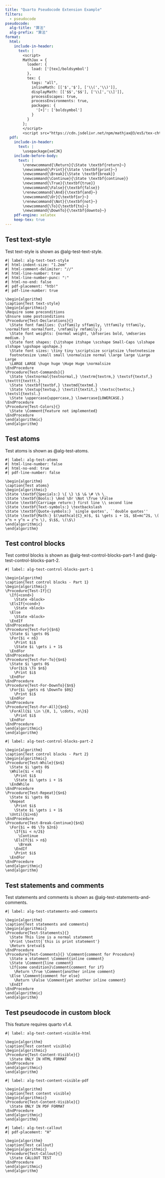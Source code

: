 ```yaml
---
title: "Quarto Pseudocode Extension Example"
filters:
  - pseudocode
pseudocode:
  alg-title: "算法"
  alg-prefix: "算法"
format:
  html:
    include-in-header:
      text: |
        <script>
        MathJax = {
          loader: {
            load: ['[tex]/boldsymbol']
          },
          tex: {
            tags: "all",
            inlineMath: [['$','$'], ['\\(','\\)']],
            displayMath: [['$$','$$'], ['\\[','\\]']],
            processEscapes: true,
            processEnvironments: true,
            packages: {
              '[+]': ['boldsymbol']
            }
          }
        };
        </script>
        <script src="https://cdn.jsdelivr.net/npm/mathjax@3/es5/tex-chtml-full.js" type="text/javascript"></script>
  pdf:
    include-in-header:
      text: |
        \usepackage{xeCJK}
    include-before-body:
      text: |
        \renewcommand{\Return}{\State \textbf{return}~}
        \newcommand{\Print}{\State \textbf{print}~}
        \newcommand{\Break}{\State \textbf{break}}
        \newcommand{\Continue}{\State \textbf{continue}}
        \newcommand{\True}{\textbf{true}}
        \newcommand{\False}{\textbf{false}}
        \renewcommand{\And}{\textbf{and}~}
        \newcommand{\Or}{\textbf{or}~}
        \renewcommand{\Not}{\textbf{not}~}
        \newcommand{\To}{\textbf{to}~}
        \newcommand{\DownTo}{\textbf{downto}~}
    pdf-engine: xelatex
    keep-tex: true
---
```


## Test text-style

Test text-style is shown as @alg-test-text-style.

```pseudocode
#| label: alg-test-text-style
#| html-indent-size: "1.2em"
#| html-comment-delimiter: "//"
#| html-line-number: true
#| html-line-number-punc: ":"
#| html-no-end: false
#| pdf-placement: "htb!"
#| pdf-line-number: true

\begin{algorithm}
\caption{Test text-style}
\begin{algorithmic}
\Require some preconditions
\Ensure some postconditions
\Procedure{Test-Declarations}{}
  \State font families: {\sffamily sffamily, \ttfamily ttfamily, \normalfont normalfont, \rmfamily rmfamily.}
  \State font weights: {normal weight, \bfseries bold, \mdseries medium. }
  \State font shapes: {\itshape itshape \scshape Small-Caps \slshape slshape \upshape upshape.}
  \State font sizes: \tiny tiny \scriptsize scriptsize \footnotesize
  footnotesize \small small \normalsize normal \large large \Large Large
  \LARGE LARGE \huge huge \Huge Huge \normalsize
\EndProcedure
\Procedure{Test-Commands}{}
  \State \textnormal{textnormal,} \textrm{textrm,} \textsf{textsf,} \texttt{texttt.}
  \State \textbf{textbf,} \textmd{textmd.}
  \State \textup{textup,} \textit{textit,} \textsc{textsc,} \textsl{textsl.}
  \State \uppercase{uppercase,} \lowercase{LOWERCASE.}
\EndProcedure
\Procedure{Test-Colors}{}
  \State \Comment{feature not implemented}
\EndProcedure
\end{algorithmic}
\end{algorithm}
```

## Test atoms

Test atoms is shown as @alg-test-atoms.

```pseudocode
#| label: alg-test-atoms
#| html-line-number: false
#| html-no-end: true
#| pdf-line-number: false

\begin{algorithm}
\caption{Test atoms}
\begin{algorithmic}
\State \textbf{Specials:} \{ \} \$ \& \# \% \_
\State \textbf{Bools:} \And \Or \Not \True \False
\State \textbf{Carriage return:} first line \\ second line
\State \textbf{Text-symbols:} \textbackslash
\State \textbf{Quote-symbols:} `single quotes', ``double quotes''
\State \textbf{Math:} $(\mathcal{C}_m)$, $i \gets i + 1$, $E=mc^2$, \( x^n + y^n = z^n \), $\$$, \(\$\)
\end{algorithmic}
\end{algorithm}
```

## Test control blocks

Test control blocks is shown as @alg-test-control-blocks-part-1 and @alg-test-control-blocks-part-2.

```pseudocode
#| label: alg-test-control-blocks-part-1

\begin{algorithm}
\caption{Test control blocks - Part 1}
\begin{algorithmic}
\Procedure{Test-If}{}
  \If{<cond>}
    \State <block>
  \ElsIf{<cond>}
    \State <block>
  \Else
    \State <block>
  \EndIf
\EndProcedure
\Procedure{Test-For}{$n$}
  \State $i \gets 0$
  \For{$i < n$}
    \Print $i$
    \State $i \gets i + 1$
  \EndFor
\EndProcedure
\Procedure{Test-For-To}{$n$}
  \State $i \gets 0$
  \For{$i$ \To $n$}
    \Print $i$
  \EndFor
\EndProcedure
\Procedure{Test-For-DownTo}{$n$}
  \For{$i \gets n$ \DownTo $0$}
    \Print $i$
  \EndFor
\EndProcedure
\Procedure{Test-For-All}{$n$}
  \ForAll{$i \in \{0, 1, \cdots, n\}$}
    \Print $i$
  \EndFor
\EndProcedure
\end{algorithmic}
\end{algorithm}
```

```pseudocode
#| label: alg-test-control-blocks-part-2

\begin{algorithm}
\caption{Test control blocks - Part 2}
\begin{algorithmic}
\Procedure{Test-While}{$n$}
  \State $i \gets 0$
  \While{$i < n$}
    \Print $i$
    \State $i \gets i + 1$
  \EndWhile
\EndProcedure
\Procedure{Test-Repeat}{$n$}
  \State $i \gets 0$
  \Repeat
    \Print $i$
    \State $i \gets i + 1$
  \Until{$i>n$}
\EndProcedure
\Procedure{Test-Break-Continue}{$n$}
  \For{$i = 0$ \To $2n$}
    \If{$i < n/2$}
      \Continue
    \ElsIf{$i > n$}
      \Break
    \EndIf
    \Print $i$
  \EndFor
\EndProcedure
\end{algorithmic}
\end{algorithm}
```

## Test statements and comments

Test statements and comments is shown as @alg-test-statements-and-comments.

```pseudocode
#| label: alg-test-statements-and-comments

\begin{algorithm}
\caption{Test statements and comments}
\begin{algorithmic}
\Procedure{Test-Statements}{}
  \State This line is a normal statement
  \Print \texttt{`this is print statement'}
  \Return $retval$
\EndProcedure
\Procedure{Test-Comments}{} \Comment{comment for Procedure}
  \State a statement \Comment{inline comment}
  \State \Comment{line comment}
  \If{some condition}\Comment{comment for if}
    \Return \True \Comment{another inline comment}
  \Else \Comment{comment for else}
    \Return \False \Comment{yet another inline comment}
  \EndIf
\EndProcedure
\end{algorithmic}
\end{algorithm}
```

## Test pseudocode in custom block

::: {.callout-note}
This feature requires quarto v1.4.
:::

::: {.content-visible when-format="html"}
```pseudocode
#| label: alg-test-content-visible-html

\begin{algorithm}
\caption{Test content visible}
\begin{algorithmic}
\Procedure{Test-Content-Visible}{}
  \State ONLY IN HTML FORMAT
\EndProcedure
\end{algorithmic}
\end{algorithm}
```
:::

::: {.content-visible when-format="pdf"}
```pseudocode
#| label: alg-test-content-visible-pdf

\begin{algorithm}
\caption{Test content visible}
\begin{algorithmic}
\Procedure{Test-Content-Visible}{}
  \State ONLY IN PDF FORMAT
\EndProcedure
\end{algorithmic}
\end{algorithm}
```
:::

::: {.callout-note}
```pseudocode
#| label: alg-test-callout
#| pdf-placement: "H"

\begin{algorithm}
\caption{Test callout}
\begin{algorithmic}
\Procedure{Test-Callout}{}
  \State CALLOUT TEST
\EndProcedure
\end{algorithmic}
\end{algorithm}
```
:::
